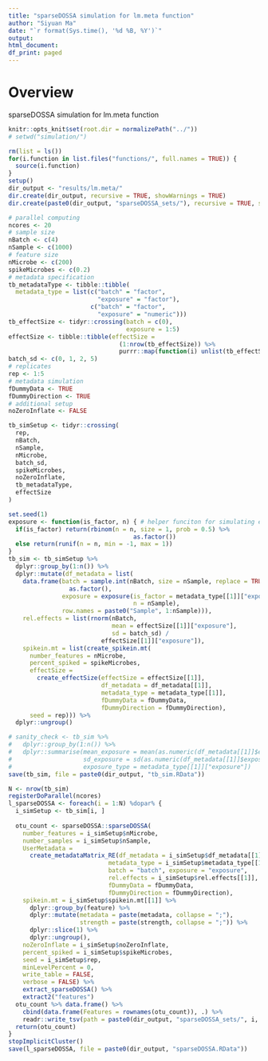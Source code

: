 ```yaml
---
title: "sparseDOSSA simulation for lm.meta function"
author: "Siyuan Ma"
date: "`r format(Sys.time(), '%d %B, %Y')`"
output:
html_document:
df_print: paged
---
```

# Overview
sparseDOSSA simulation for lm.meta function

```r
knitr::opts_knit$set(root.dir = normalizePath("../"))
# setwd("simulation/")
```
```r
rm(list = ls())
for(i.function in list.files("functions/", full.names = TRUE)) {
  source(i.function)
}
setup()
dir_output <- "results/lm.meta/"
dir.create(dir_output, recursive = TRUE, showWarnings = TRUE)
dir.create(paste0(dir_output, "sparseDOSSA_sets/"), recursive = TRUE, showWarnings = TRUE)
```

```r
# parallel computing
ncores <- 20
# sample size
nBatch <- c(4)
nSample <- c(1000)
# feature size
nMicrobe <- c(200)
spikeMicrobes <- c(0.2)
# metadata specification
tb_metadataType <- tibble::tibble(
  metadata_type = list(c("batch" = "factor",
                         "exposure" = "factor"),
                       c("batch" = "factor",
                         "exposure" = "numeric")))
tb_effectSize <- tidyr::crossing(batch = c(0),
                                 exposure = 1:5)
effectSize <- tibble::tibble(effectSize = 
                               (1:nrow(tb_effectSize)) %>% 
                               purrr::map(function(i) unlist(tb_effectSize[i, ])))
batch_sd <- c(0, 1, 2, 5)
# replicates
rep <- 1:5
# metadata simulation
fDummyData <- TRUE
fDummyDirection <- TRUE
# additional setup
noZeroInflate <- FALSE

tb_simSetup <- tidyr::crossing(
  rep,
  nBatch,
  nSample,
  nMicrobe,
  batch_sd,
  spikeMicrobes,
  noZeroInflate,
  tb_metadataType,
  effectSize
)
```

```r
set.seed(1)
exposure <- function(is_factor, n) { # helper funciton for simulating exposure metadata
  if(is_factor) return(rbinom(n = n, size = 1, prob = 0.5) %>% 
                                   as.factor())
  else return(runif(n = n, min = -1, max = 1))
}
tb_sim <- tb_simSetup %>% 
  dplyr::group_by(1:n()) %>% 
  dplyr::mutate(df_metadata = list(
    data.frame(batch = sample.int(nBatch, size = nSample, replace = TRUE) %>%
                 as.factor(),
               exposure = exposure(is_factor = metadata_type[[1]]["exposure"] == "factor",
                                   n = nSample),
               row.names = paste0("Sample", 1:nSample))),
    rel.effects = list(rnorm(nBatch, 
                             mean = effectSize[[1]]["exposure"],
                             sd = batch_sd) /
                          effectSize[[1]]["exposure"]),
    spikein.mt = list(create_spikein.mt(
      number_features = nMicrobe,
      percent_spiked = spikeMicrobes,
      effectSize = 
        create_effectSize(effectSize = effectSize[[1]],
                          df_metadata = df_metadata[[1]],
                          metadata_type = metadata_type[[1]],
                          fDummyData = fDummyData,
                          fDummyDirection = fDummyDirection),
      seed = rep))) %>% 
  dplyr::ungroup()

# sanity_check <- tb_sim %>% 
#   dplyr::group_by(1:n()) %>% 
#   dplyr::summarise(mean_exposure = mean(as.numeric(df_metadata[[1]]$exposure)),
#                    sd_exposure = sd(as.numeric(df_metadata[[1]]$exposure)),
#                    exposure_type = metadata_type[[1]]["exposure"])
save(tb_sim, file = paste0(dir_output, "tb_sim.RData"))
```

```r
N <- nrow(tb_sim)
registerDoParallel(ncores)
l_sparseDOSSA <- foreach(i = 1:N) %dopar% {
  i_simSetup <- tb_sim[i, ]
  
  otu_count <- sparseDOSSA::sparseDOSSA(
    number_features = i_simSetup$nMicrobe,
    number_samples = i_simSetup$nSample,
    UserMetadata = 
      create_metadataMatrix_RE(df_metadata = i_simSetup$df_metadata[[1]],
                            metadata_type = i_simSetup$metadata_type[[1]],
                            batch = "batch", exposure = "exposure",
                            rel.effects = i_simSetup$rel.effects[[1]],
                            fDummyData = fDummyData,
                            fDummyDirection = fDummyDirection),
    spikein.mt = i_simSetup$spikein.mt[[1]] %>% 
      dplyr::group_by(feature) %>% 
      dplyr::mutate(metadata = paste(metadata, collapse = ";"), 
                    strength = paste(strength, collapse = ";")) %>% 
      dplyr::slice(1) %>%  
      dplyr::ungroup(),
    noZeroInflate = i_simSetup$noZeroInflate,
    percent_spiked = i_simSetup$spikeMicrobes,
    seed = i_simSetup$rep,
    minLevelPercent = 0,
    write_table = FALSE,
    verbose = FALSE) %>%
    extract_sparseDOSSA() %>%
    extract2("features")
  otu_count %>% data.frame() %>% 
    cbind(data.frame(Features = rownames(otu_count)), .) %>% 
    readr::write_tsv(path = paste0(dir_output, "sparseDOSSA_sets/", i, ".tsv"))
  return(otu_count)
}
stopImplicitCluster()
save(l_sparseDOSSA, file = paste0(dir_output, "sparseDOSSA.RData"))
```
